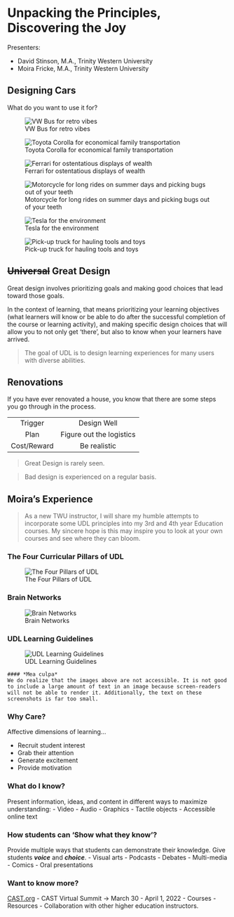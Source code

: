 # Unpacking the Principles, Discovering the Joy 

Presenters:

- David Stinson, M.A., Trinity Western University  
- Moira Fricke, M.A., Trinity Western University  

## Designing Cars {-}

What do you want to use it for?

![VW Bus for retro vibes](assets/bus.jpg)

![Toyota Corolla for economical family transportation](assets/corolla.jpg)

![Ferrari for ostentatious displays of wealth](assets/ferrari.jpg)

![Motorcycle for long rides on summer days and picking bugs out of your teeth](assets/motor-bike.jpg)

![Tesla for the environment](assets/tesla.jpg)

![Pick-up truck for hauling tools and toys](assets/truck.jpg)

## ~~Universal~~ Great Design {-}

Great design involves prioritizing goals and making good choices that lead toward those goals.

In the context of learning, that means prioritizing your learning objectives (what learners will know or be able to do after the successful completion of the course or learning activity), and making specific design choices that will allow you to not only get 'there', but also to know when your learners have arrived.

> The goal of UDL is to design learning experiences for many users with diverse abilities.

## Renovations {-}

If you have ever renovated a house, you know that there are some steps you go through in the process.

|   |   |
|:---:|:---:|
| Trigger  | Design Well|
|Plan | Figure out the logistics |
| Cost/Reward | Be realistic|

> Great Design is rarely seen.

> Bad design is experienced on a regular basis.


<!---
There is some sort of `trigger` that causes you to `explore` the possibility of upending your life for months on end. This is followed by a process of `prioritizing` what you want to renovate, then engaging in a `cost` analysis of your priorities, and possibly revising your priorities. Then you start making a specific `plan`, which you then `execute`, triggering innumerable `unexpected` barriers on your way to the end of the project, at which time, you `evaluate` the whole thing.

- trigger
- exploration
- prioritization
- Cost
- plan 
- execute
- unexpected
- evaluate

--->

## Moira's Experience {-}

> As a new TWU instructor, I will share my humble attempts to incorporate some UDL principles into my 3rd and 4th year Education courses. My sincere hope is this may inspire you to look at your own courses and see where they can bloom.

### The Four Curricular Pillars of UDL {-}

![The Four Pillars of UDL](assets/pillars.png)

### Brain Networks {-}

![Brain Networks](assets/networks2.png)

### UDL Learning Guidelines {-}

![UDL Learning Guidelines](assets/guidelines.png)

```block
#### *Mea culpa*
We do realize that the images above are not accessible. It is not good to include a large amount of text in an image because screen-readers will not be able to render it. Additionally, the text on these screenshots is far too small. 
```

### Why Care? {-}
Affective dimensions of learning...

- Recruit student interest
- Grab their attention
- Generate excitement
- Provide motivation

### What do I know? {-}

Present information, ideas, and content in different ways to maximize understanding:
- Video
- Audio
- Graphics
- Tactile objects 
- Accessible online text

### How students can 'Show what they know'? {-}

Provide multiple ways that students can demonstrate their knowledge. Give students ***voice*** and ***choice***.
- Visual arts
- Podcasts
- Debates
- Multi-media
- Comics
- Oral presentations

### Want to know more? {-}

[CAST.org](https://cast.org)
- CAST Virtual Summit -> March 30 - April 1, 2022
- Courses
- Resources
- Collaboration with other higher education instructors.

